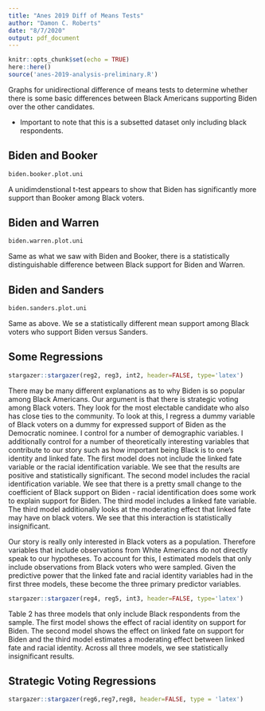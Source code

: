 ---
title: "Anes 2019 Diff of Means Tests"
author: "Damon C. Roberts"
date: "8/7/2020"
output: pdf_document
---

```{r setup, include=FALSE}
knitr::opts_chunk$set(echo = TRUE)
here::here()
source('anes-2019-analysis-preliminary.R')
```
Graphs for unidirectional difference of means tests to determine whether there is some basic differences between Black Americans supporting Biden over the other candidates.

  * Important to note that this is a subsetted dataset only including black respondents.


## Biden and Booker

```{r echo=FALSE}
biden.booker.plot.uni
```

A unidimdenstional t-test appears to show that Biden has significantly more support than Booker among Black voters. 

## Biden and Warren

```{r echo=FALSE}
biden.warren.plot.uni
```
Same as what we saw with Biden and Booker, there is a statistically distinguishable difference between Black support for Biden and Warren.

## Biden and Sanders

```{r echo=FALSE}
biden.sanders.plot.uni

```
Same as above. We se a statistically different mean support among Black voters who support Biden versus Sanders. 

## Some Regressions
```{r, results='asis', echo=FALSE}
stargazer::stargazer(reg2, reg3, int2, header=FALSE, type='latex')
```

There may be many different explanations as to why Biden is so popular among Black Americans. Our argument is that there is strategic voting among Black voters. They look for the most electable candidate who also has close ties to the community. To look at this, I regress a dummy variable of Black voters on a dummy for expressed support of Biden as the Democratic nominee. I control for a number of demographic variables. I additionally control for a number of theoretically interesting variables that contribute to our story such as how important being Black is to one's identity and linked fate. The first model does not include the linked fate variable or the racial identification variable. We see that the results are positive and statistically significant. The second model includes the racial identification variable. We see that there is a pretty small change to the coefficient of Black support on Biden - racial identification does some work to explain support for Biden. The third model includes a linked fate variable. The third model additionally looks at the moderating effect that linked fate may have on black voters. We see that this interaction is statistically insignificant. 

Our story is really only interested in Black voters as a population. Therefore variables that include observations from White Americans do not directly speak to our hypotheses. To account for this, I estimated models that only include observations from Black voters who were sampled. Given the predictive power that the linked fate and racial identity variables had in the first three models, these become the three primary predictor variables. 

```{r, results='asis', echo=FALSE}
stargazer::stargazer(reg4, reg5, int3, header=FALSE, type='latex')
```

Table 2 has three models that only include Black respondents from the sample. The first model shows the effect of racial identity on support for Biden. The second model shows the effect on linked fate on support for Biden and the third model estimates a moderating effect between linked fate and racial identity. Across all three models, we see statistically insignificant results.

## Strategic Voting Regressions
```{r, results='asis',echo = FALSE}
stargazer::stargazer(reg6,reg7,reg8, header=FALSE, type = 'latex')
```
